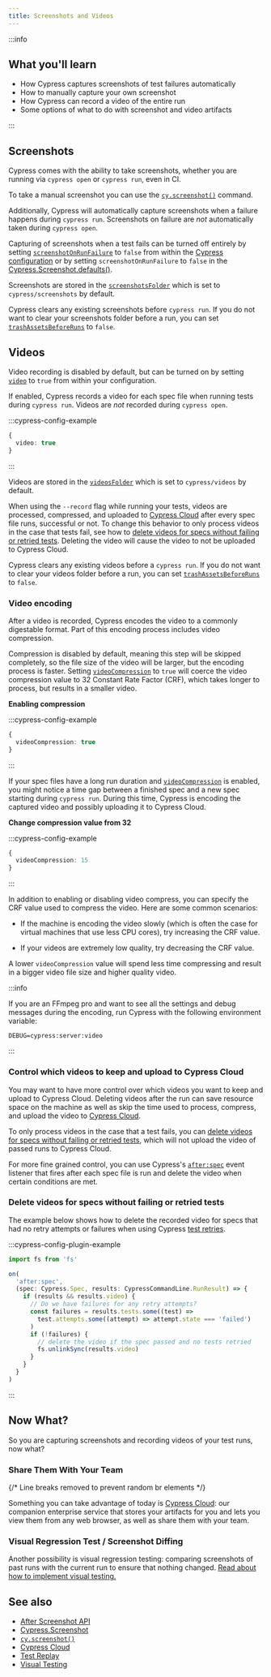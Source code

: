 ```yaml
---
title: Screenshots and Videos
---
```


:::info

## <Icon name="graduation-cap" /> What you'll learn

- How Cypress captures screenshots of test failures automatically
- How to manually capture your own screenshot
- How Cypress can record a video of the entire run
- Some options of what to do with screenshot and video artifacts

:::

<TestReplayInfo />

## Screenshots

Cypress comes with the ability to take screenshots, whether you are running via
`cypress open` or `cypress run`, even in CI.

To take a manual screenshot you can use the
[`cy.screenshot()`](/api/commands/screenshot) command.

Additionally, Cypress will automatically capture screenshots when a failure
happens during `cypress run`. Screenshots on failure are _not_ automatically
taken during `cypress open`.

Capturing of screenshots when a test fails can be turned off entirely by setting
[`screenshotOnRunFailure`](/app/references/configuration#Screenshots) to
`false` from within the
[Cypress configuration](/app/references/configuration) or by setting
`screenshotOnRunFailure` to `false` in the
[Cypress.Screenshot.defaults()](/api/cypress-api/screenshot-api).

Screenshots are stored in the
[`screenshotsFolder`](/app/references/configuration#Screenshots) which is set
to `cypress/screenshots` by default.

Cypress clears any existing screenshots before `cypress run`. If you do not want
to clear your screenshots folder before a run, you can set
[`trashAssetsBeforeRuns`](/app/references/configuration#Screenshots) to
`false`.

## Videos

<VideoRecordingSupportedBrowsers />

Video recording is disabled by default, but can be turned on by setting
[`video`](/app/references/configuration#Videos) to `true` from within your
configuration.

If enabled, Cypress records a video for each spec file when running tests during
`cypress run`. Videos are _not_ recorded during `cypress open`.

:::cypress-config-example

```ts
{
  video: true
}
```

:::

Videos are stored in the
[`videosFolder`](/app/references/configuration#Videos) which is set to
`cypress/videos` by default.

When using the `--record` flag while running your tests, videos are processed,
compressed, and uploaded to [Cypress Cloud](/cloud/introduction) after
every spec file runs, successful or not. To change this behavior to only process
videos in the case that tests fail, see how to
[delete videos for specs without failing or retried tests](/app/guide/screenshots-and-videos#Delete-videos-for-specs-without-failing-or-retried-tests).
Deleting the video will cause the video to not be uploaded to Cypress Cloud.

Cypress clears any existing videos before a `cypress run`. If you do not want to
clear your videos folder before a run, you can set
[`trashAssetsBeforeRuns`](/app/references/configuration#Videos) to `false`.

### Video encoding

After a video is recorded, Cypress encodes the video to a commonly digestable
format. Part of this encoding process includes video compression.

Compression is disabled by default, meaning this step will be skipped
completely, so the file size of the video will be larger, but the encoding
process is faster. Setting
[`videoCompression`](/app/references/configuration#Videos) to `true` will
coerce the video compression value to 32 Constant Rate Factor (CRF), which takes
longer to process, but results in a smaller video.

**Enabling compression**

:::cypress-config-example

```ts
{
  videoCompression: true
}
```

:::

If your spec files have a long run duration and
[`videoCompression`](/app/references/configuration#Videos) is enabled, you
might notice a time gap between a finished spec and a new spec starting during
`cypress run`. During this time, Cypress is encoding the captured video and
possibly uploading it to Cypress Cloud.

**Change compression value from 32**

:::cypress-config-example

```ts
{
  videoCompression: 15
}
```

:::

In addition to enabling or disabling video compress, you can specify the CRF
value used to compress the video. Here are some common scenarios:

- If the machine is encoding the video slowly (which is often the case for
  virtual machines that use less CPU cores), try increasing the CRF value.

- If your videos are extremely low quality, try decreasing the CRF value.

A lower `videoCompression` value will spend less time compressing and result in
a bigger video file size and higher quality video.

:::info

If you are an FFmpeg pro and want to see all the settings and debug messages
during the encoding, run Cypress with the following environment variable:

```shell
DEBUG=cypress:server:video
```

:::

### Control which videos to keep and upload to Cypress Cloud

You may want to have more control over which videos you want to keep and upload
to Cypress Cloud. Deleting videos after the run can save resource space on the
machine as well as skip the time used to process, compress, and upload the video
to [Cypress Cloud](/cloud/introduction).

To only process videos in the case that a test fails, you can
[delete videos for specs without failing or retried tests](/app/guide/screenshots-and-videos#Delete-videos-for-specs-without-failing-or-retried-tests),
which will not upload the video of passed runs to Cypress Cloud.

For more fine grained control, you can use Cypress's
[`after:spec`](/api/plugins/after-spec-api) event listener that fires after each
spec file is run and delete the video when certain conditions are met.

### Delete videos for specs without failing or retried tests

The example below shows how to delete the recorded video for specs that had no
retry attempts or failures when using Cypress
[test retries](/app/guide/test-retries).

:::cypress-config-plugin-example

```ts
import fs from 'fs'
```

```ts
on(
  'after:spec',
  (spec: Cypress.Spec, results: CypressCommandLine.RunResult) => {
    if (results && results.video) {
      // Do we have failures for any retry attempts?
      const failures = results.tests.some((test) =>
        test.attempts.some((attempt) => attempt.state === 'failed')
      )
      if (!failures) {
        // delete the video if the spec passed and no tests retried
        fs.unlinkSync(results.video)
      }
    }
  }
)
```

:::

## Now What?

So you are capturing screenshots and recording videos of your test runs, now
what?

### Share Them With Your Team

{/* Line breaks removed to prevent random br elements */}

Something you can take advantage of today is
[Cypress Cloud](/cloud/introduction): our companion enterprise service
that stores your artifacts for you and lets you view them from any web browser,
as well as share them with your team.

### Visual Regression Test / Screenshot Diffing

Another possibility is visual regression testing: comparing screenshots of past
runs with the current run to ensure that nothing changed.
[Read about how to implement visual testing.](/app/tooling/visual-testing)

## See also

- [After Screenshot API](/api/plugins/after-screenshot-api)
- [Cypress.Screenshot](/api/cypress-api/screenshot-api)
- [`cy.screenshot()`](/api/commands/screenshot)
- [Cypress Cloud](/cloud/introduction)
- [Test Replay](/cloud/test-replay)
- [Visual Testing](/app/tooling/visual-testing)
